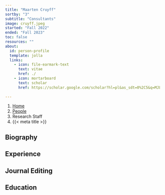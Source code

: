 ```yaml
---
title: "Maarten Cruyff"
sortby: "3"
subtitle: "Consultants"
image: cruyff.jpeg
started: "Fall 2022"
ended: "Fall 2023"
toc: false
resources: ""
about:
  id: person-profile
  template: jolla
  links:
    - icon: file-earmark-text
      text: vitae
      href: ./
    - icon: mortarboard
      text: scholar
      href: https://scholar.google.com/scholar?hl=pl&as_sdt=0%2C5&q=MJLF+Cruyff&btnG=
    
---
```


```{=html}
<nav aria-label="breadcrumb">
  <ol class="breadcrumb">
    <li class="breadcrumb-item"><a href="../../index.html">Home</a></li>
    <li class="breadcrumb-item"><a href="../../people.html">People</a></li>
    <li class="breadcrumb-item active">Research Staff</li>
    <li class="breadcrumb-item active" aria-current="page">{{< meta title >}}</li>
  </ol>
</nav>
```

:::{#person-profile}
:::

## Biography

## Experience

## Journal Editing

## Education

